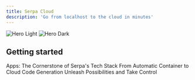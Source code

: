 ```yaml
---
title: Serpa Cloud  
description: 'Go from localhost to the cloud in minutes'
---
```


<img
  className="block dark:hidden"
  src="/images/hero.png"
  alt="Hero Light"
/>
<img
  className="hidden dark:block"
  src="/images/hero.png"
  alt="Hero Dark"
/>

## Getting started

<CardGroup cols={2}>
  <Card
    title="Apps"
    icon="Computer"
    href="https://serpa.cloud/documentation/apps"
  >
Apps: The Cornerstone of Serpa's Tech Stack
   </Card>
  <Card
    title="Compilations"
    icon="Shovel"
    href="https://serpa.cloud/documentation/compilations"
  >
From Automatic Container to Cloud Code Generation
  </Card>
    <Card
    title="Deployments"
    icon="rocket"
    href="https://serpa.cloud/documentation/apps/deployments"
>
Unleash Possibilities and Take Control
  </Card>
</CardGroup>
